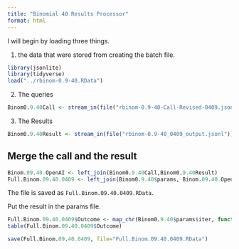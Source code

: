```yaml
---
title: "Binomial 40 Results Processor"
format: html
---
```


I will begin by loading three things.  

1. the data that were stored from creating the batch file.

```r
library(jsonlite)
library(tidyverse)
load("../rbinom-0.9-40.RData")
```

2. The queries

```r
Binom0.9.40Call <- stream_in(file("rbinom-0.9-40-Call-Revised-0409.jsonl"))
```

3. The Results

```r
Binom0.9.40Result <- stream_in(file("rbinom-0.9-40_0409_output.jsonl"))
```

## Merge the call and the result

```r
Binom.09.40.OpenAI <- left_join(Binom0.9.40Call,Binom0.9.40Result)
Full.Binom.09.40.0409 <- left_join(Binom0.9.40$params, Binom.09.40.OpenAI)
```

The file is saved as `Full.Binom.09.40.0409.RData`.

Put the result in the params file.

```r
Full.Binom.09.40.0409$Outcome <- map_chr(Binom0.9.40$params$iter, function(x) { unlist(Binom0.9.40Result$response$body$choices[[x]][[2]][2]) })
table(Full.Binom.09.40.0409$Outcome)
```

```r
save(Full.Binom.09.40.0409, file="Full.Binom.09.40.0409.RData")
```

